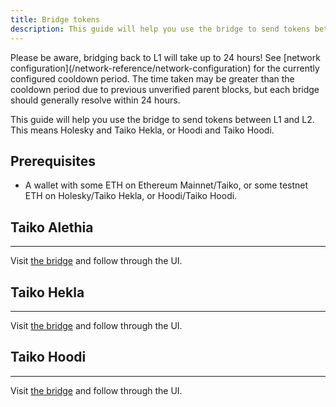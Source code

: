```yaml
---
title: Bridge tokens
description: This guide will help you use the bridge to send tokens between L1 and L2.
---
```



<Aside>
Please be aware, bridging back to L1 will take up to 24 hours! See [network configuration](/network-reference/network-configuration) for the currently configured cooldown period. The time taken may be greater than the cooldown period due to previous unverified parent blocks, but each bridge should generally resolve within 24 hours.
</Aside>

This guide will help you use the bridge to send tokens between L1 and L2. This means Holesky and Taiko Hekla, or Hoodi and Taiko Hoodi.

## Prerequisites

- A wallet with some ETH on Ethereum Mainnet/Taiko, or some testnet ETH on Holesky/Taiko Hekla, or Hoodi/Taiko Hoodi.

## Taiko Alethia

---

Visit [the bridge](https://bridge.taiko.xyz/) and follow through the UI.

## Taiko Hekla

---

Visit [the bridge](https://bridge.hekla.taiko.xyz) and follow through the UI.

## Taiko Hoodi

---

Visit [the bridge](https://bridge.hoodi.taiko.xyz) and follow through the UI.
